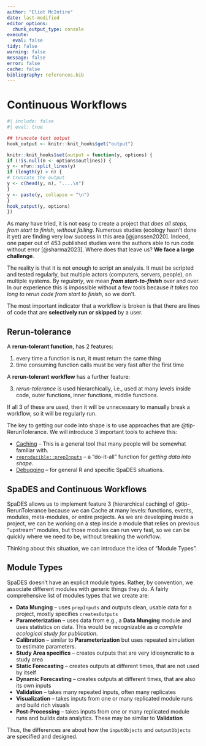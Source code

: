 ```yaml
---
author: "Eliot McIntire"
date: last-modified
editor_options:
  chunk_output_type: console
execute:
  eval: false
tidy: false
warning: false
message: false
error: false
cache: false
bibliography: references.bib
---
```


# Continuous Workflows

```r
#| include: false
#| eval: true

## truncate text output
hook_output <- knitr::knit_hooks$get("output")

knitr::knit_hooks$set(output = function(y, options) {
if (!is.null(n <- options$outlines)) {
y <- xfun::split_lines(y)
if (length(y) > n) {
# truncate the output
y <- c(head(y, n), "....\n")
}
y <- paste(y, collapse = "\n")
}
hook_output(y, options)
})

```

As many have tried, it is not easy to create a project that *does all
steps, from start to finish, without failing*. Numerous studies (ecology
hasn't done it yet) are finding very low success in this area
[@janssen2020]. Indeed, one paper out of 453 published studies were the
authors able to run code without error [@sharma2023]. Where does that
leave us? **We face a large challenge**.

The reality is that it is not enough to script an analysis. It must be
scripted and tested regularly, but multiple actors (computers, servers,
people), on multiple systems. By *regularly*, we mean ***from
start-to-finish*** over and over. In our experience this is impossible
without a few tools because *it takes too long to rerun code from start
to finish*, so we don't. 

The most important indicator that a workflow is broken is that there are lines of 
code that are **selectively run or skipped** by a user. 

::: {#tip-RerunTolerance .callout-tip}
## Rerun-tolerance

A **rerun-tolerant function**, has 2 features:

1. every time a function is run, it must return the same thing
2. time consuming function calls must be very fast after the first time

A **rerun-tolerant workflow** has a further feature:

3. *rerun-tolerance* is used hierarchically, i.e., used at many levels inside code, outer functions, inner functions, middle functions.

If all 3 of these are used, then it will be unnecessary to manually break a workflow, so it will be regularly run. 
:::

The key to getting our code into shape is to use approaches that are
@tip-RerunTolerance. We will introduce 3 important tools to achieve this:

- [Caching](@sec-caching) -- This is a general tool that many
people will be somewhat familiar with. 
- [`reproducible::prepInputs`](@sec-prepInputs) -- a "do-it-all" function for *getting data into
shape*.
- [Debugging](@sec-debugging) -- for general R and specific SpaDES situations.

## SpaDES and Continuous Workflows

SpaDES allows us to implement feature 3 (hierarchical caching) of @tip-RerunTolerance because we can Cache at many levels: functions, events, modules, meta-modules, or entire projects. As we are developing inside a project, we can be working on a step inside a module that relies on previous "upstream" modules, but those modules can run very fast, so we can be quickly where we need to be, without breaking the workflow.

Thinking about this situation, we can introduce the idea of "Module Types".

## Module Types

SpaDES doesn't have an explicit module types. Rather, by convention, we associate different modules with generic things they do. A fairly comprehensive list of modules types that we create are:

- **Data Munging** -- uses `prepInputs` and outputs clean, usable data for a project, mostly specifies `createsOutputs`
- **Parameterization** -- uses data from e.g., a **Data Munging** module and uses statistics on data. This would be recognizable as *a complete ecological study for publication*.
- **Calibration** -- similar to **Parameterization** but uses repeated simulation to estimate parameters.
- **Study Area specifics** -- creates outputs that are very idiosyncratic to a study area
- **Static Forecasting** -- creates outputs at different times, that are not used by itself
- **Dynamic Forecasting** -- creates outputs at different times, that are also its own inputs
- **Validation** -- takes many repeated inputs, often many replicates 
- **Visualization** -- takes inputs from one or many replicated module runs and build rich visuals
- **Post-Processing** -- takes inputs from one or many replicated module runs and builds data analytics. These may be similar to **Validation**

Thus, the differences are about how the `inputObjects` and `outputObjects` are specified and designed.


